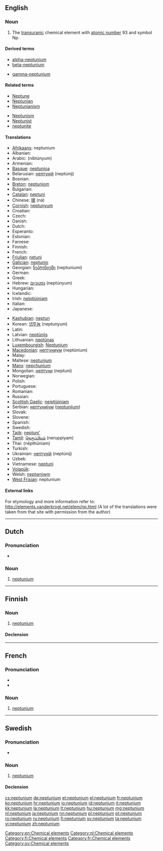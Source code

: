{{also|Neptunium|neptuunium}}
==English==
{{elements|Np|uranium|U|plutonium|Pu}}

===Noun===
{{en-noun|-}}
{{wikipedia}}

# The [[transuranic]] chemical element with [[atomic number]] 93 and symbol Np.

====Derived terms====
{{der-top}}
* [[alpha-neptunium]]
* [[beta-neptunium]]
{{der-mid}}
* [[gamma-neptunium]]
{{der-bottom}}

====Related terms====
{{rel-top}}
* [[Neptune]]
* [[Neptunian]]
* [[Neptunianism]]
{{rel-mid}}
* [[Neptunism]]
* [[Neptunist]]
* [[neptunite]]
{{rel-bottom}}

====Translations====
{{trans-top|chemical element}}
* [[Afrikaans]]: neptunium
* Albanian: {{t-|sq|neptun|xs=Albanian}}
* Arabic: {{Arab|[[نبتونيوم]]}} (nibtúnyum) {{m}}
* Armenian: {{t-|hy|նեպտունիում|tr=neptunium}}
* [[Basque]]: [[neptunioa]]
* Belarusian: [[нептунiй]] (neptúnij) {{m}}
* Bosnian: {{t-|bs|neptunij}}
* [[Breton]]: [[neptuniom]]
* Bulgarian: {{t-|bg|нептуний|m|tr=neptúnij}}
* [[Catalan]]: [[neptuni]]
* Chinese: [[镎]] (ná)
* [[Cornish]]: [[neptunyum]]
* Croatian: {{t+|hr|neptunij}}
* Czech: {{t+|cs|neptunium}}
* Danish: {{t-|da|neptunium}}
* Dutch: {{t+|nl|neptunium|n}}
* Esperanto: {{t-|eo|neptunio|xs=Esperanto}}
* Estonian: {{t-|et|neptuunium}}
* Faroese: {{t-|fo|neptunium|xs=Faroese}}
* Finnish: {{t+|fi|neptunium}}
* French: {{t+|fr|neptunium|m}}
* [[Friulian]]: [[netuni]]
* [[Galician]]: [[neptunio]]
* Georgian: [[ნეპტუნიუმი]] (neptuniumi)
* German: {{t+|de|Neptunium|n}}
* Greek: {{t+|el|ποσειδώνιο|n|tr=poseidónio}}
* Hebrew: [[נפטוניום]] (neptúnyum)
* Hungarian: {{t+|hu|neptúnium}}
* Icelandic: {{t|is|neptún}}
* Irish: [[neiptiúiniam]]
* Italian: {{t+|it|nettunio|m}}
* Japanese: {{t+|ja|ネプツニウム|tr=neputsuniumu}}
{{trans-mid}}
* [[Kashubian]]: [[neptun]]
* Korean: [[넵투늄]] (neptunyum)
* Latin: {{t+|la|neptunium}}
* Latvian: [[neptūnijs]]
* Lithuanian: [[neptūnas]]
* [[Luxembourgish]]: [[Neptunium]]
* [[Macedonian]]: [[нептуниум]] (neptúnium) {{m}}
* Malay: {{t-|ms|neptunium|xs=Malay}}
* Maltese: [[neptunjum]]
* [[Manx]]: [[nepçhunium]]
* Mongolian: [[нептуни]] (neptuni)
* Norwegian: {{t-|no|neptunium}}
* Polish: {{t+|pl|neptun|m}}
* Portuguese: {{t+|pt|neptúnio|m}}
* Romanian: {{t+|ro|neptuniu|n}}
* Russian: {{t+|ru|нептуний|m|tr=neptúnij}}
* [[Scottish Gaelic]]: [[neiptiùiniam]]
* Serbian: [[нептуниjум]] ([[neptunijum]]) {{m}}
* Slovak: {{t-|sk|neptunium}}
* Slovene: {{t+|sl|neptunij}}
* Spanish: {{t+|es|neptunio|m}}
* Swedish: {{t+|sv|neptunium|n}}
* [[Tajik]]: [[neptuni']]
* [[Tamil]]: [[நெருப்பியம்]] (neruppiyam)
* Thai: {{Thai|[[เนปทูเนียม]]}} (nēpthūniam)
* Turkish: {{t+|tr|neptünyum}}
* Ukrainian: [[нептунiй]] (neptúnij) {{m}}
* Uzbek: {{t-|uz|нептуний|tr=neptuniy|sc=Cyrl|xs=Uzbek}}
* Vietnamese: [[neptuni]]
* [[Volapük]]: {{t|vo|neptunin|xs=Volapük}}
* Welsh: [[neptwniwm]]
* [[West Frisian]]: neptunium
{{trans-bottom}}

====External links====
For etymology and more information refer to:
http://elements.vanderkrogt.net/elem/np.html
(A lot of the translations were taken from that site with permission from the author)

[[Category:en:Chemical elements]]

----

==Dutch==
{{wikipedia|lang=nl}}

===Pronunciation===
* {{audio|Nl-neptunium.ogg|Audio}}

===Noun===
{{head|nl|noun|g=n}}

# [[neptunium#English|neptunium]]

[[Category:nl:Chemical elements]]

----

==Finnish==
{{wikipedia|lang=fi}}

===Noun===
{{fi-noun}}

# [[#English|neptunium]]

====Declension====
{{fi-decl-risti|neptunium}}

[[Category:fi:Chemical elements]]

----

==French==
{{wikipedia|lang=fr}}

===Pronunciation===
* {{IPA|/nɛp.ty.njɔm/|lang=fr}}
* {{audio|Fr-Paris--neptunium.ogg|Audio (Paris)}}

===Noun===
{{fr-noun-unc|m}}

# [[#English|neptunium]]

[[Category:fr:Chemical elements]]

----

==Swedish==
{{wikipedia|lang=sv}}

===Pronunciation===
* {{IPA|/nɛpˈtʉːnɪɵm/|lang=sv}}

===Noun===
{{sv-noun|g=n}}

# [[#English|neptunium]]

====Declension====
{{sv-noun-unc-irreg-n|2=neptuniumet}}

[[Category:sv:Chemical elements]]

[[cs:neptunium]]
[[de:neptunium]]
[[et:neptunium]]
[[el:neptunium]]
[[fr:neptunium]]
[[ko:neptunium]]
[[hr:neptunium]]
[[io:neptunium]]
[[id:neptunium]]
[[it:neptunium]]
[[kk:neptunium]]
[[la:neptunium]]
[[lt:neptunium]]
[[hu:neptunium]]
[[mg:neptunium]]
[[nl:neptunium]]
[[ja:neptunium]]
[[nn:neptunium]]
[[pl:neptunium]]
[[pt:neptunium]]
[[ro:neptunium]]
[[ru:neptunium]]
[[fi:neptunium]]
[[sv:neptunium]]
[[ta:neptunium]]
[[vi:neptunium]]
[[zh:neptunium]]